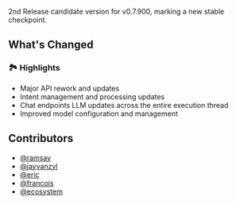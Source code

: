 2nd Release candidate version for v0.7.900, marking a new stable checkpoint.

## What's Changed

### 🏞️ Highlights

- Major API rework and updates
- Intent management and processing updates
- Chat endpoints LLM updates across the entire execution thread
- Improved model configuration and management

## Contributors
- [@ramsay](https://github.com/ramsaylouw)
- [@jayvanzyl](https://github.com/jayvanzyl)
- [@eric](https://github.com/ericnewby)
- [@francois](https://github.com/francois)
- [@ecosystem](https://github.com/ecosystemai)
